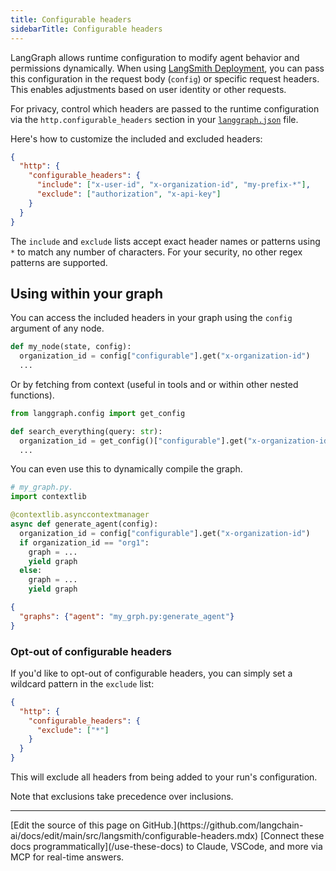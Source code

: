 ```yaml
---
title: Configurable headers
sidebarTitle: Configurable headers
---
```

LangGraph allows runtime configuration to modify agent behavior and permissions dynamically. When using [LangSmith Deployment](/langsmith/deployment-quickstart), you can pass this configuration in the request body (`config`) or specific request headers. This enables adjustments based on user identity or other requests.

For privacy, control which headers are passed to the runtime configuration via the `http.configurable_headers` section in your [`langgraph.json`](/langsmith/application-structure#configuration-file) file.

Here's how to customize the included and excluded headers:

```json
{
  "http": {
    "configurable_headers": {
      "include": ["x-user-id", "x-organization-id", "my-prefix-*"],
      "exclude": ["authorization", "x-api-key"]
    }
  }
}
```

The `include` and `exclude` lists accept exact header names or patterns using `*` to match any number of characters. For your security, no other regex patterns are supported.

## Using within your graph

You can access the included headers in your graph using the `config` argument of any node.

```python
def my_node(state, config):
  organization_id = config["configurable"].get("x-organization-id")
  ...
```

Or by fetching from context (useful in tools and or within other nested functions).

```python
from langgraph.config import get_config

def search_everything(query: str):
  organization_id = get_config()["configurable"].get("x-organization-id")
  ...
```

You can even use this to dynamically compile the graph.

```python
# my_graph.py.
import contextlib

@contextlib.asynccontextmanager
async def generate_agent(config):
  organization_id = config["configurable"].get("x-organization-id")
  if organization_id == "org1":
    graph = ...
    yield graph
  else:
    graph = ...
    yield graph

```

```json
{
  "graphs": {"agent": "my_grph.py:generate_agent"}
}
```

### Opt-out of configurable headers

If you'd like to opt-out of configurable headers, you can simply set a wildcard pattern in the `exclude` list:

```json
{
  "http": {
    "configurable_headers": {
      "exclude": ["*"]
    }
  }
}
```

This will exclude all headers from being added to your run's configuration.

Note that exclusions take precedence over inclusions.

---

<Callout icon="pen-to-square" iconType="regular">
    [Edit the source of this page on GitHub.](https://github.com/langchain-ai/docs/edit/main/src/langsmith/configurable-headers.mdx)
</Callout>
<Tip icon="terminal" iconType="regular">
    [Connect these docs programmatically](/use-these-docs) to Claude, VSCode, and more via MCP for    real-time answers.
</Tip>
